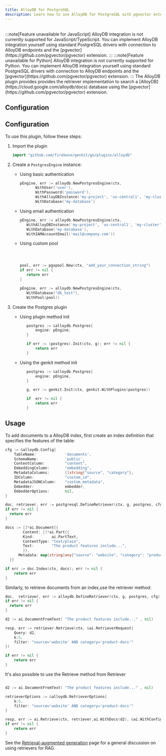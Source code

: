 ```yaml
---
title: AlloyDB for PostgreSQL
description: Learn how to use AlloyDB for PostgreSQL with pgvector extension as a vector database for semantic search and RAG applications in Go.
---
```



<div style="display: flex; justify-content: space-between; align-items: center; gap: 1rem; margin: 1rem 0 1rem 0;">
  <LanguageSelector supportedLanguages="go" />
  <CopyMarkdownButton />
</div>

<LanguageContent lang="js">
  :::note[Feature unavailable for JavaScript] AlloyDB integration is not currently supported for JavaScript/TypeScript.
  You can implement AlloyDB integration yourself using standard PostgreSQL drivers with connection to AlloyDB endpoints
  and the [pgvector](https://github.com/pgvector/pgvector) extension. :::
</LanguageContent>

<LanguageContent lang="python">
  :::note[Feature unavailable for Python] AlloyDB integration is not currently supported for Python. You can implement
  AlloyDB integration yourself using standard PostgreSQL drivers with connection to AlloyDB endpoints and the
  [pgvector](https://github.com/pgvector/pgvector) extension. :::
</LanguageContent>

<LanguageContent lang="go">
The AlloyDB plugin provides provides the retriever implementation to search a [AlloyDB](https://cloud.google.com/alloydb/docs) database using the [pgvector](https://github.com/pgvector/pgvector) extension.

## Configuration

## Configuration

To use this plugin, follow these steps:

1. Import the plugin

   ```go
   import "github.com/firebase/genkit/go/plugins/alloydb"
   ```

2. Create a `PostgresEngine` instance:

   - Using basic authentication
     ```go
     pEngine, err := alloydb.NewPostgresEngine(ctx,
     		WithUser('user'),
     		WithPassword('password'),
     		WithAlloyDBInstance('my-project', 'us-central1', 'my-cluster', 'my-instance'),
     		WithDatabase('my-database')
     ```
   - Using email authentication
     ```go
     pEngine, err := alloydb.NewPostgresEngine(ctx,
     	WithAlloyDBInstance('my-project', 'us-central1', 'my-cluster', 'my-instance'),
     	WithDatabase('my-database'),
     	WithIAMAccountEmail('mail@company.com'))
     ```
   - Using custom pool

     ```go



     pool, err := pgxpool.New(ctx, "add_your_connection_string")
     if err != nil {
     	return err
     }

     pEngine, err := alloydb.NewPostgresEngine(ctx,
     	WithDatabase("db_test"),
     	WithPool(pool))

     ```

3. Create the Postgres plugin

   - Using plugin method Init

     ```go
     	postgres := &alloydb.Postgres{
     		engine: pEngine,
     	}

     	if err := (postgres).Init(ctx, g); err != nil {
     		return err
     	}
     ```

   - Using the genkit method init

     ```go
     	postgres := &alloydb.Postgres{
     		engine: pEngine,
     	}

     	g, err := genkit.Init(ctx, genkit.WithPlugins(postgres))

     	if  err != nil {
     		return err
     	}

     ```

## Usage

To add documents to a AlloyDB index, first create an index definition that specifies the features of the table:

```go
cfg := &alloydb.Config{
	TableName:             'documents',
	SchemaName:            'public',
	ContentColumn:         "content",
	EmbeddingColumn:       "embedding",
	MetadataColumns:       []string{"source", "category"},
	IDColumn:              "custom_id",
	MetadataJSONColumn:    "custom_metadata",
	Embedder:              embedder,
	EmbedderOptions:       nil,
}

doc, retriever, err := postgresql.DefineRetriever(ctx, g, postgres, cfg)
if err != nil {
  return err
}

docs := []*ai.Document{{
        Content: []*ai.Part{{
        Kind:        ai.PartText,
        ContentType: "text/plain",
        Text:        "The product features include...",
        }},
      Metadata: map[string]any{"source": "website", "category": "product-docs", "custom_id": "doc-123"},
  }}

if err := doc.Index(ctx, docs); err != nil {
    return err
}
```

Similarly, to retrieve documents from an index,use the retriever
method:

```go
doc,  retriever, err := alloydb.DefineRetriever(ctx, g, postgres, cfg)
if err != nil {
  return err
}

d2 := ai.DocumentFromText( "The product features include..." , nil)

resp, err := retriever.Retrieve(ctx, &ai.RetrieverRequest{
    Query: d2,
    k:5,
    filter: "source='website' AND category='product-docs'"
})

if err != nil {
    return err
}
```

It's also possible to use the Retrieve method from Retriever

```go

d2 := ai.DocumentFromText( "The product features include..." , nil)

retrieverOptions := &alloydb.RetrieverOptions{
	k:5,
    filter: "source='website' AND category='product-docs'"
}

resp, err := ai.Retrieve(ctx, retriever,ai.WithDocs(d2), &ai.WithConfig(retrieverOptions))
if err != nil {
    return err
}
```

See the [Retrieval-augmented generation](/docs/rag) page for a general
discussion on using retrievers for RAG.

</LanguageContent>

